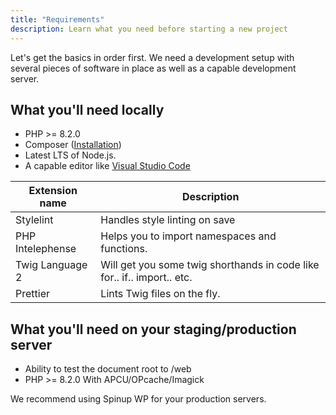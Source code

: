 ```yaml
---
title: "Requirements"
description: Learn what you need before starting a new project
---
```


Let's get the basics in order first. We need a development setup with several pieces of software in place as well as a capable development server.

## What you'll need locally

- PHP >= 8.2.0
- Composer ([Installation](https://getcomposer.org/doc/00-intro.md#installation-linux-unix-macos))
- Latest LTS of Node.js.
- A capable editor like [Visual Studio Code](https://code.visualstudio.com/)

|Extension name  |Description  |
|---------|---------|
|Stylelint     |   Handles style linting on save      |
|PHP Intelephense     |     Helps you to import namespaces and functions.    |
|Twig Language 2     |    Will get you some twig shorthands in code like for.. if.. import.. etc.     |
|Prettier     |       Lints Twig files on the fly.  |

## What you'll need on your staging/production server

- Ability to test the document root to /web
- PHP >= 8.2.0 With APCU/OPcache/Imagick

We recommend using Spinup WP for your production servers.
